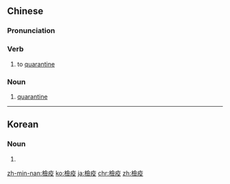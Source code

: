 {{also|検疫|检疫}}
==Chinese==
{{zh-forms|s=检疫}}

===Pronunciation===
{{zh-pron
|m=jiǎnyì
|c=gim2 jik6
|mn=kiám-e̍k
|cat=v,n
}}

===Verb===
{{zh-verb}}

# to [[quarantine]]

===Noun===
{{zh-noun}}

# [[quarantine]]

----

==Korean==
{{ko-hanjatab}}

===Noun===
{{ko-noun|hangeul=검역}}

# {{hanja form of|검역|{{rfdef|ko}}}}

[[zh-min-nan:檢疫]]
[[ko:檢疫]]
[[ja:檢疫]]
[[chr:檢疫]]
[[zh:檢疫]]